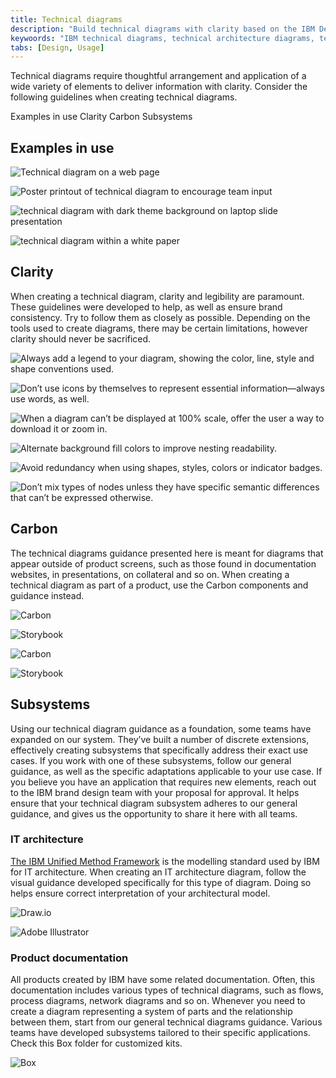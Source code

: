 ```yaml
---
title: Technical diagrams
description: "Build technical diagrams with clarity based on the IBM Design Language and Carbon. From depicting IT architecture to product documentation, use this guidance."
keywoords: "IBM technical diagrams, technical architecture diagrams, technical process diagrams"
tabs: [Design, Usage]
---
```


<PageDescription>

Technical diagrams require thoughtful arrangement and application of a wide variety of elements to deliver information with clarity. Consider the following guidelines when creating technical diagrams. 

</PageDescription>

<AnchorLinks>
  <AnchorLink>Examples in use</AnchorLink>
  <AnchorLink>Clarity</AnchorLink>
  <AnchorLink>Carbon</AnchorLink>
  <AnchorLink>Subsystems</AnchorLink>
</AnchorLinks>

## Examples in use

<ImageGallery>

<ImageGalleryImage alt="Technical diagram on a web page" title="Technical diagram on a web page" col={4}>

![Technical diagram on a web page](./images/usage/examples/example1.png)

</ImageGalleryImage>
<ImageGalleryImage alt="Poster printout of technical diagram to encourage team input" title="Poster printout of technical diagram to encourage team input" col={8}>

![Poster printout of technical diagram to encourage team input](./images/usage/examples/example2.jpg)

</ImageGalleryImage>
<ImageGalleryImage alt="technical diagram with dark theme background on laptop slide presentation" title="technical diagram with dark theme background on laptop slide presentation" col={8}>

![technical diagram with dark theme background on laptop slide presentation](./images/usage/examples/example3.png)

</ImageGalleryImage>
<ImageGalleryImage alt="technical diagram within a white paper" title="technical diagram within a white paper" col={4}>

![technical diagram within a white paper](./images/usage/examples/example4.png)

</ImageGalleryImage>

</ImageGallery>

## Clarity

When creating a technical diagram, clarity and legibility are paramount. These guidelines were developed to help, as well as ensure brand consistency. Try to follow them as closely as possible. Depending on the tools used to create diagrams, there may be certain limitations, however clarity should never be sacrificed.

<DoDontRow>
<DoDont type="do" aspectRatio="1:1" caption="Always add a legend to your diagram, showing the color, line, style and shape conventions used.">

![Always add a legend to your diagram, showing the color, line, style and shape conventions used.](./images/usage/clarity/dodont1.png)

</DoDont>
<DoDont type="dont" aspectRatio="1:1" caption="Don’t use icons by themselves to represent essential information—always use words, as well.">

![Don’t use icons by themselves to represent essential information—always use words, as well.](./images/usage/clarity/dodont2.png)

</DoDont>
</DoDontRow>
<DoDontRow>
<DoDont type="do" aspectRatio="1:1" caption="When a diagram can’t be displayed at 100% scale, offer the user a way to download it or zoom in.">

![When a diagram can’t be displayed at 100% scale, offer the user a way to download it or zoom in.](./images/usage/clarity/dodont3.png)

</DoDont>
<DoDont type="do" aspectRatio="1:1" caption="Alternate background fill colors to improve nesting readability.">

![Alternate background fill colors to improve nesting readability.](./images/usage/clarity/dodont4.png)

</DoDont>
</DoDontRow>
<DoDontRow>
<DoDont type="dont" aspectRatio="1:1" caption="Avoid redundancy when using shapes, styles, colors or indicator badges.">

![Avoid redundancy when using shapes, styles, colors or indicator badges.](./images/usage/clarity/dodont5.png)

</DoDont>
<DoDont type="dont" aspectRatio="1:1" caption="Don’t mix types of nodes unless they have specific semantic differences that can’t be expressed otherwise.">

![Don’t mix types of nodes unless they have specific semantic differences that can’t be expressed otherwise.](./images/usage/clarity/dodont6.png)

</DoDont>
</DoDontRow>

## Carbon

The technical diagrams guidance presented here is meant for diagrams that appear outside of product screens, such as those found in documentation websites, in presentations, on collateral and so on. When creating a technical diagram as part of a product, use the Carbon components and guidance instead. 

<Row className="resource-card-group">
<Column colMd={4} colLg={4} noGutterSm>
<ResourceCard
  subTitle="Carbon network diagrams guidance"
  href="https://www.carbondesignsystem.com/data-visualization/complex-charts/#network-diagrams"
  actionIcon="launch"
>

![Carbon](../../../images/resource-cards/carbon.png)

</ResourceCard>
</Column>
<Column colMd={4} colLg={4} noGutterSm>
<ResourceCard
  subTitle="Carbon network diagrams storybook"
  href="https://carbon-design-system.github.io/carbon-charts/angular/?path=/story/diagrams--start-here"
  actionIcon="launch"
>

![Storybook](../../../images/resource-cards/storybook.png)

</ResourceCard>
</Column>
<Column colMd={4} colLg={4} noGutterSm>
<ResourceCard
  subTitle="Carbon tree diagrams guidance"
  href="https://www.carbondesignsystem.com/data-visualization/complex-charts/#tree-diagrams"
  actionIcon="launch"
>

![Carbon](../../../images/resource-cards/carbon.png)

</ResourceCard>
</Column>
<Column colMd={4} colLg={4} noGutterSm>
<ResourceCard
  subTitle="Carbon tree diagrams storybook"
  href="https://carbon-design-system.github.io/carbon-charts/?path=/story/complex-charts-tree--dendrogram"
  actionIcon="launch"
>

![Storybook](../../../images/resource-cards/storybook.png)

</ResourceCard>
</Column>
</Row>

## Subsystems

Using our technical diagram guidance as a foundation, some teams have expanded on our system. They’ve built a number of discrete extensions, effectively creating subsystems that specifically address their exact use cases. If you work with one of these subsystems, follow our general guidance, as well as the specific adaptations applicable to your use case. If you believe you have an application that requires new elements, reach out to the IBM brand design team with your proposal for approval. It helps ensure that your technical diagram subsystem adheres to our general guidance, and gives us the opportunity to share it here with all teams.

### IT architecture

[The IBM Unified Method Framework](https://w3.ibm.com/w3publisher/ibm-architect-profession/education#Architectural_Thinking) is the modelling standard used by IBM for IT architecture. When creating an IT architecture diagram, follow the visual guidance developed specifically for this type of diagram. Doing so helps ensure correct interpretation of your architectural model.

<Row className="resource-card-group">
<Column colMd={4} colLg={4} noGutterSm>
<ResourceCard
  subTitle="IT architecture visualization techniques"
  href="https://w3.ibm.com/w3publisher/it-architecture-visualisation-techniques"
  actionIcon="launch"
>

</ResourceCard>
</Column>
<Column colMd={4} colLg={4} noGutterSm>
<ResourceCard
  subTitle="Cognitive Architect"
  href="http://ibm.biz/cogarch-app"
  actionIcon="launch"
>

</ResourceCard>
</Column>
<Column colMd={4} colLg={4} noGutterSm>
<ResourceCard
  subTitle="Diagrams.net library"
  href=" https://github.com/ibm-cloud-architecture/ibm-cloud-stencils/releases"
  actionIcon="launch"
>

![Draw.io](../../../images/resource-cards/drawio.png)

</ResourceCard>
</Column>
<Column colMd={4} colLg={4} noGutterSm>
<ResourceCard
  subTitle="IT architecture starter kit"
  href="/files/IT-architecture-diagrams-kit_v1.ai"
  actionIcon="launch"
>

![Adobe Illustrator](../../../images/resource-cards/illustrator.png)

</ResourceCard>
</Column>
</Row>

### Product documentation

All products created by IBM have some related documentation. Often, this documentation includes various types of technical diagrams, such as flows, process diagrams, network diagrams and so on. Whenever you need to create a diagram representing a system of parts and the relationship between them, start from our general technical diagrams guidance. Various teams have developed subsystems tailored to their specific applications. Check this Box folder for customized kits.

<Row className="resource-card-group">
<Column colMd={4} colLg={4} noGutterSm>
<ResourceCard
  subTitle="Various kits for documentation diagrams (IBMid required)"
  href=""
  actionIcon="launch"
  disabled
>

![Box](../../../images/resource-cards/box.png)

</ResourceCard>
</Column>
</Row>